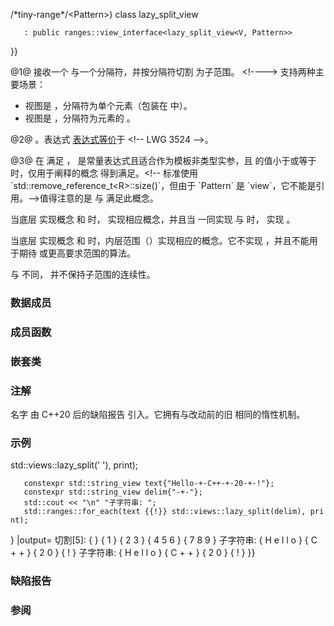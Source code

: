 {{cpp/ranges/view title|lazy_split}}
{{cpp/ranges/lazy_split_view/navbar}}

{{dcl begin}}
{{dcl header|ranges}}
{{dcl|num=1|since=c++20|1=
template&lt; ranges::input_range V, ranges::forward_range Pattern &gt;
requires ranges::view&lt;V&gt; &amp;&amp;
         ranges::view&lt;Pattern&gt; &amp;&amp;
         std::indirectly_comparable&lt;ranges::iterator_t&lt;V&gt;,
                                    ranges::iterator_t&lt;Pattern&gt;,
                                    ranges::equal_to&gt; &amp;&amp;
         (ranges::forward_range&lt;V&gt; {{!!}} /*tiny-range*/&lt;Pattern&gt;)
class lazy_split_view
    : public ranges::view_interface&lt;lazy_split_view&lt;V, Pattern&gt;&gt;
}}
{{dcl|num=2|since=c++20|1=
namespace views {
    inline constexpr /* unspecified */ lazy_split = /* unspecified */;
}
}}
{{dcl h|调用签名}}
{{dcl|since=c++20|1=
template&lt; ranges::viewable_range R, class Pattern &gt;
    requires /* 见下文 */
constexpr ranges::view auto lazy_split( R&amp;&amp; r, Pattern&amp;&amp; pattern );
}}
{{dcl|since=c++20|1=
template&lt; class Pattern &gt;
constexpr /* range adaptor closure */ lazy_split( Pattern&amp;&amp; pattern );
}}
{{dcl h|辅助概念}}
{{dcl|num=3|notes={{mark expos}}|1=
template&lt; class R &gt;
concept /*tiny-range*/ =
    ranges::sized_range&lt;R&gt; &amp;&amp;
    requires { /* is-statically-constexpr-sized */&lt;R&gt;; } &amp;&amp;
    (std::remove_reference_t&lt;R&gt;::size() &lt;= 1);
}}
{{dcl end}}

@1@ {{tt|lazy_split_view}} 接收一个 {{lconcept|view}} 与一个分隔符，并按分隔符切割 {{lconcept|view}} 为子范围。
&lt;!----&gt;
支持两种主要场景：
* 视图是 {{lconcept|input_range}}，分隔符为单个元素（包装在 {{rlpt|single_view}} 中）。
* 视图是 {{lconcept|forward_range}}，分隔符为元素的 {{lconcept|view}}。

@2@ {{named req|RangeAdaptorObject}}。表达式 {{c|views::lazy_split(e, f)}} [[cpp/language/expressions#表达式等价|表达式等价]]于 {{c|lazy_split_view(e, f)}}&lt;!-- LWG 3524 --&gt;。

@3@ 在 {{tt|Pattern}} 满足 {{lconcept|sized_range}}，{{c|Pattern::size()}} 是常量表达式且适合作为模板非类型实参，且 {{c|Pattern::size()}} 的值小于或等于 {{tt|1}} 时，仅用于阐释的概念 {{c|/*tiny-range*/&lt;Pattern&gt;}} 得到满足。&lt;!-- 标准使用 `std::remove_reference_t&lt;R&gt;::size()`，但由于 `Pattern` 是 `view`，它不能是引用。--&gt;值得注意的是 {{rlpt|empty_view}} 与 {{rlpt|single_view}} 满足此概念。

当底层 {{lconcept|view}} {{tt|V}} 实现概念 {{lconcept|forward_range}} 和 {{lconcept|input_range}} 时，{{tt|lazy_split_view}} 实现相应概念，并且当 {{tt|V}} 一同实现 {{lconcept|forward_range}} 与 {{lconcept|common_range}} 时，{{tt|lazy_split_view}} 实现 {{lconcept|common_range}}。

当底层 {{lconcept|view}} {{tt|V}} 实现概念 {{lconcept|forward_range}} 和 {{lconcept|input_range}} 时，内层范围（{{c/core|ranges::range_reference_t&lt;lazy_split_view&gt;}}）实现相应的概念。它不实现 {{lconcept|common_range}}，并且不能用于期待 {{lconcept|bidirectional_range}} 或更高要求范围的算法。

与 {{rlpt|split_view}} 不同，{{tt|lazy_split_view}} 并不保持子范围的连续性。

===数据成员===
{{dsc begin}}
{{dsc hitem|成员|描述}}
{{dsc expos mem obj|base_|id=base|private=yes|spec={{tt|V}}|底层 {{lconcept|view}}}}
{{dsc expos mem obj|pattern_|id=pattern|private=yes
|spec={{tt|Pattern}}|用作切割底层 {{lconcept|view}} 的分隔符的模式}}
{{dsc expos mem obj|current_|id=current|private=yes
|maybe=(仅当 {{tt|V}} 不满足 {{lconcept|forward_range}} 时才存在)
|spec={{lti|cpp/ranges/non-propagating-cache}}{{c/core|&lt;ranges::iterator_t&lt;V&gt;&gt;}}
|缓存调用 {{rltf|begin}} 的结果的对象}}
{{dsc end}}

===成员函数===
{{dsc begin}}
{{dsc inc|cpp/ranges/adaptor/dsc constructor|lazy_split_view}}
{{dsc inc|cpp/ranges/adaptor/dsc base|lazy_split_view}}
{{dsc inc|cpp/ranges/adaptor/dsc begin|lazy_split_view}}
{{dsc inc|cpp/ranges/adaptor/dsc end|lazy_split_view}}

{{cpp/ranges/view_interface/inherit|embedded=yes|data=invalid|size=invalid|back=invalid|operator[]=invalid}}
{{dsc end}}

===嵌套类===
{{dsc begin}}
{{dsc expos mem tclass|cpp/ranges/lazy_split_view/outer_iterator|迭代器类型}}
{{dsc expos mem tclass|cpp/ranges/lazy_split_view/inner_iterator|内层范围的迭代器类型}}
{{dsc end}}

==={{rl|deduction guides|推导指引}}===

===注解===
名字 {{tt|lazy_split_view}} 由 C++20 后的缺陷报告 {{wg21|P2210R2}} 引入。它拥有与改动前的旧 {{tt|split_view}} 相同的惰性机制。

===示例===
{{example
|code=
#include &lt;algorithm&gt;
#include &lt;iostream&gt;
#include &lt;ranges&gt;
#include &lt;string_view&gt;

auto print = [](auto const&amp; view)
{
    // `view` 是 std::views::lazy_split_view::__outer_iterator::value_type

    for (std::cout &lt;&lt; "{ "; const auto element : view)
        std::cout &lt;&lt; element &lt;&lt; ' ';
    std::cout &lt;&lt; "} ";
};

int main()
{
    constexpr static auto source = {0, 1, 0, 2, 3, 0, 4, 5, 6, 0, 7, 8, 9};
    constexpr int delimiter{0};
    constexpr std::ranges::lazy_split_view outer_view{source, delimiter};
    std::cout &lt;&lt; "切割[" &lt;&lt; std::ranges::distance(outer_view) &lt;&lt; "]:  ";
    for (auto const&amp; inner_view: outer_view)
        print(inner_view);
    
    constexpr std::string_view hello{"Hello C++ 20 !"};
    std::cout &lt;&lt; "\n" "子字符串: ";
    std::ranges::for_each(hello {{!}} std::views::lazy_split(' '), print);
    
    constexpr std::string_view text{"Hello-+-C++-+-20-+-!"};
    constexpr std::string_view delim{"-+-"};
    std::cout &lt;&lt; "\n" "子字符串: ";
    std::ranges::for_each(text {{!}} std::views::lazy_split(delim), print);
}
|output=
切割[5]:  { } { 1 } { 2 3 } { 4 5 6 } { 7 8 9 }
子字符串: { H e l l o } { C + + } { 2 0 } { ! }
子字符串: { H e l l o } { C + + } { 2 0 } { ! }
}}

===缺陷报告===
{{dr list begin}}
{{dr list item|paper=P2210R2|std=C++20|before=旧的 {{tt|split_view}} 过于惰性而无法易用|after=将其功能移动到 {{tt|lazy_split_view}}}}
{{dr list end}}

===参阅===
{{dsc begin}}
{{dsc inc|cpp/ranges/dsc split_view}}
{{dsc inc|cpp/ranges/dsc join_view}}
{{dsc end}}

{{langlinks|de|en|es|ja|ru}}